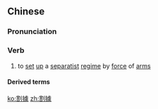 {{also|割据}}
==Chinese==
{{zh-forms|s=割据}}

===Pronunciation===
{{zh-pron
|m=gējù
|cat=v
}}

===Verb===
{{zh-verb}}

# to [[set]] [[up]] a [[separatist]] [[regime]] by [[force]] of [[arm]]s

====Derived terms====
{{zh-der|封建割據}}

[[ko:割據]]
[[zh:割據]]